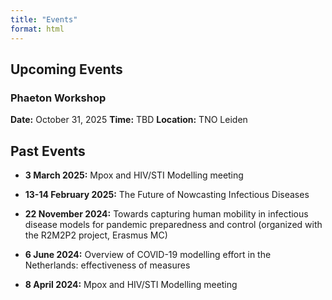```yaml
---
title: "Events"
format: html
---
```


## Upcoming Events

### Phaeton Workshop
**Date:** October 31, 2025
**Time:** TBD
**Location:** TNO Leiden

<!-- Perfect for complete beginners! Learn Python basics in a hands-on workshop. -->

<!-- [Register Now](#){.btn .btn-primary} -->

## Past Events

- **3 March 2025:** Mpox and HIV/STI Modelling meeting

- **13-14 February 2025:** The Future of Nowcasting Infectious Diseases 

-	**22 November 2024:** Towards capturing human mobility in infectious disease models for pandemic preparedness and control (organized with the R2M2P2 project, Erasmus MC)

- **6 June 2024:** Overview of COVID-19 modelling effort in the Netherlands: effectiveness of measures

-	**8 April 2024:** Mpox and HIV/STI Modelling meeting 

<!-- ## Event Calendar -->

<!-- ```{=html} -->
<!-- <div id="calendar"></div> -->
<!-- <script> -->
<!-- // Add calendar integration here -->
<!-- </script> -->
<!-- ``` -->
